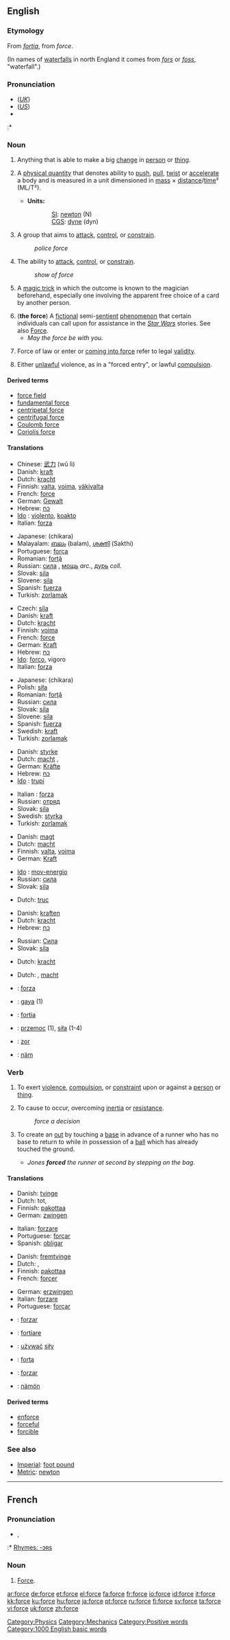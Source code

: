 {{wikipedia|Force (disambiguation)}}
{{see|Force|forcé}}
==English==
{{rank|appeared|spoke|strange|463|force|character|taking|information}}

===Etymology===
From {{L.}} ''[[fortia]]'', from {{F.}} ''force''.

(In names of [[waterfall]]s in north England it comes from {{ON.}} ''[[fors]]'' or ''[[foss]]'', "waterfall".)

===Pronunciation===
* (''[[Received Pronunciation|UK]]'') {{IPA|/fɔːs/}}
* (''[[General American|US]]'') {{IPA|/fɔɹs/}}
* {{audio|en-us-force.ogg|Audio (US)}}
:* {{Rhymes|ɔː(r)s}}

===Noun===
{{en-noun|s|-}}

# {{uncountable}} Anything that is able to make a big [[change]] in [[person]] or [[thing]].
# {{context|uncountable|physics}} A [[physical quantity]] that denotes ability to [[push]], [[pull]], [[twist]] or [[accelerate]] a body and is measured in a unit dimensioned in [[mass]] × [[distance]]/[[time]]² (ML/T²).
#*'''Units:'''
#::[[SI]]: [[newton]] (N)
#::[[CGS]]: [[dyne]] (dyn)
# {{countable}} A group that aims to [[attack]], [[control]], or [[constrain]].
#:''police force''
# {{uncountable}} The ability to [[attack]], [[control]], or [[constrain]].
#:''show of force''
# {{countable}} A [[magic trick]] in which the outcome is known to the magician beforehand, especially one involving the apparent free choice of a card by another person.
# ('''the force''') A [[fictional]] semi-[[sentient]] [[phenomenon]] that certain individuals can call upon for assistance in the ''[[w:Star Wars|Star Wars]]'' stories.  See also [[Force]].
#* ''May the force be with you.''
# {{context|law}} Force of law or enter or [[coming into force]] refer to legal [[validity]].
# {{context|law}} Either [[unlawful]] violence, as in a "forced entry", or lawful [[compulsion]].

[[Category:Physics]]
[[Category:Mechanics]]
[[Category:Positive words]]
[[Category:1000 English basic words]]

====Derived terms====
* [[force field]]
* [[fundamental force]]
* [[centripetal force]]
* [[centrifugal force]]
* [[Coulomb force]]
* [[Coriolis force]]

====Translations====
{{trans-top|anything that is able to make a big changes in person or thing}}
*Chinese: [[武力]] (wǔ lì)
*Danish: [[kraft#Danish|kraft]] {{c}}
*Dutch: [[kracht#Dutch|kracht]] {{f}}
*Finnish: [[valta]], [[voima]], [[väkivalta]]
*French: [[#French|force]] {{f}}
*German: [[Gewalt]] {{f}}
*Hebrew: [[כח]] {{m}}
*[[Ido]] : [[violento]], [[koakto]]
*Italian: [[forza#Italian|forza]] {{f}}
{{trans-mid}}
*Japanese: {{JAchar|[[力]]}} (chikara)
*Malayalam: [[ബലം]] (balam), [[ശക്തി]] (Sakthi)
*Portuguese: [[força]] {{f}}
*Romanian: [[forţă]] {{f}}
*Russian: [[сила]] {{f}}, [[мощь]] {{f}} ''arc.'', [[дурь]] {{f}} ''coll.''
*Slovak: [[sila#Slovak|sila]] {{f}}
*Slovene: [[sila#Slovene|sila]] {{f}}
*Spanish: [[fuerza]] {{f}}
*Turkish: [[zorlamak]]
{{trans-bottom}}

{{trans-top|physical quantity that denotes ability to accelerate a body}}
*Czech: [[síla]]
*Danish: [[kraft#Danish|kraft]] {{c}}
*Dutch: [[kracht#Dutch|kracht]] {{f}}
*Finnish: [[voima]]
*French: [[#French|force]] {{f}}
*German: [[Kraft]] {{f}}
*Hebrew: [[כח]] {{m}}
*[[Ido]]: [[forco]], vigoro
*Italian: [[forza#Italian|forza]] {{f}}
{{trans-mid}}
*Japanese: {{JAchar|[[力]]}} (chikara)
*Polish: [[siła]]
*Romanian: [[forţă]] {{f}}
*Russian: [[сила]] {{f}}
*Slovak: [[sila#Slovak|sila]] {{f}}
*Slovene: [[sila#Slovene|sila]] {{f}}
*Spanish: [[fuerza]] {{f}}
*Swedish: [[kraft#Swedish|kraft]]
*Turkish: [[zorlamak]]
{{trans-bottom}}

{{trans-top|group that aims to attack, control, or constrain}}
*Danish: [[styrke]] {{c}}
*Dutch: [[macht#Dutch|macht]] {{f}}, {{t|nl|troep|f}}
*German: [[Kräfte]] {{fp}}
*Hebrew: [[כח]] {{m}}
*[[Ido]] : [[trupi]]
{{trans-mid}}
*Italian : [[forza#Italian|forza]] {{f}}
*Russian: [[отряд]] {{f}}
*Slovak: [[sila#Slovak|sila]] {{f}}
*Swedish: [[styrka]]
*Turkish: [[zorlamak]]
{{trans-bottom}}

{{trans-top|ability to attack, control, or constrain}}
*Danish: [[magt]] {{c}}
*Dutch: [[macht#Dutch|macht]] {{f}}
*Finnish: [[valta]], [[voima]]
*German: [[Kraft]] {{f}}
{{trans-mid}}
*[[Ido]] : [[mov-energio]]
*Russian: [[сила]] {{f}}
*Slovak: [[sila#Slovak|sila]] {{f}}
{{trans-bottom}}

{{trans-top|magic trick in which the outcome is known to the magician beforehand}}
*Dutch: [[truc#Dutch|truc]] {{m}}
{{trans-mid}}
{{trans-bottom}}

{{trans-top|fictional phenomenon that certain individuals can upon for assistance in the ''Star Wars'' stories}}
*Danish: [[kraften]]
*Dutch: [[kracht#Dutch|kracht]] {{f}}
*Hebrew: [[כח]] {{m}}
{{trans-mid}}
*Russian: [[Сила]] {{f}}
*Slovak: [[sila#Slovak|sila]] {{f}}
{{trans-bottom}}

{{trans-top|law: legal validity}}
*Dutch: [[kracht#Dutch|kracht]] {{f}}
{{trans-mid}}
{{trans-bottom}}

{{trans-top|law: unlawful violence or lawful compulsion}}
*Dutch: {{t|nl|geweld|n}}, [[macht#Dutch|macht]] {{f}}
{{trans-mid}}
{{trans-bottom}}

{{checktrans}}
{{trans-top|Translations to be checked}}
*{{ttbc|Galician}}: [[forza#Galician|forza]] {{f}}
*{{ttbc|Indonesian}}: [[gaya]] (1)
*{{ttbc|Interlingua}}: [[fortia]]
*{{ttbc|Polish}}: [[przemoc]] {{f}} (1), [[siła]] {{f}} (1-4)
*{{ttbc|Urdu}}: [[zor]] {{f}}
*{{ttbc|Volapük}}: [[näm]]
{{trans-bottom}}

===Verb===
{{en-verb|forc|ing}}

# {{transitive}} To exert [[violence]], [[compulsion]], or [[constraint]] upon or against a [[person]] or [[thing]].
# {{transitive}} To cause to occur, overcoming [[inertia]] or [[resistance]].
#:''force a decision''
# {{context|transitive|baseball}} To create an [[out]] by touching a [[base]] in advance of a runner who has no base to return to while in possession of a [[ball]] which has already touched the ground.
#* ''Jones '''forced''' the runner at second by stepping on the bag.''

====Translations====
{{trans-top|exert violence upon}}
*Danish: [[tvinge]]
*Dutch: {{t|nl|dwingen}} tot, {{t|nl|overweldigen}}
*Finnish: [[pakottaa]]
*German: [[zwingen]]
{{trans-mid}}
*Italian: [[forzare]]
*Portuguese: [[forçar]]
*Spanish: [[obligar]]
{{trans-bottom}}

{{trans-top|cause to occur, overcoming resistance}}
*Danish: [[fremtvinge]]
*Dutch: {{t|nl|afdwingen}}, {{t|nl|forceren}}
*Finnish: [[pakottaa]]
*French: [[forcer]]
{{trans-mid}}
*German: [[erzwingen]]
*Italian: [[forzare]]
*Portuguese: [[forçar]]
{{trans-bottom}}

{{trans-top|baseball To create an out by touching a base}}
{{trans-mid}}
{{trans-bottom}}

{{checktrans}}
{{trans-top|Translations to be checked}}
*{{ttbc|Galician}}: [[forzar#Galician|forzar]]
*{{ttbc|Interlingua}}: [[fortiare]]
*{{ttbc|Polish}}: [[używać]] [[siły]]
*{{ttbc|Romanian}}: [[forţa]]
*{{ttbc|Spanish}}: [[forzar#Spanish|forzar]]
*{{ttbc|Volapük}}: [[nämön]]
{{trans-bottom}}

====Derived terms====
*[[enforce]]
*[[forceful]]
*[[forcible]]

===See also===
*[[Imperial]]: [[foot pound]]
*[[Metric]]: [[newton]]

----

==French==

===Pronunciation===
* {{IPA|/fɔʀs/}}, {{SAMPA|/fORs/}}
:* [[Rhymes:French:-ɔʀs|Rhymes: -ɔʀs]]

===Noun===
{{fr-noun-reg|f}}

# [[#English|Force]].

[[ar:force]]
[[de:force]]
[[et:force]]
[[el:force]]
[[fa:force]]
[[fr:force]]
[[io:force]]
[[id:force]]
[[it:force]]
[[kk:force]]
[[ku:force]]
[[hu:force]]
[[ja:force]]
[[pt:force]]
[[ru:force]]
[[fi:force]]
[[sv:force]]
[[ta:force]]
[[vi:force]]
[[uk:force]]
[[zh:force]]